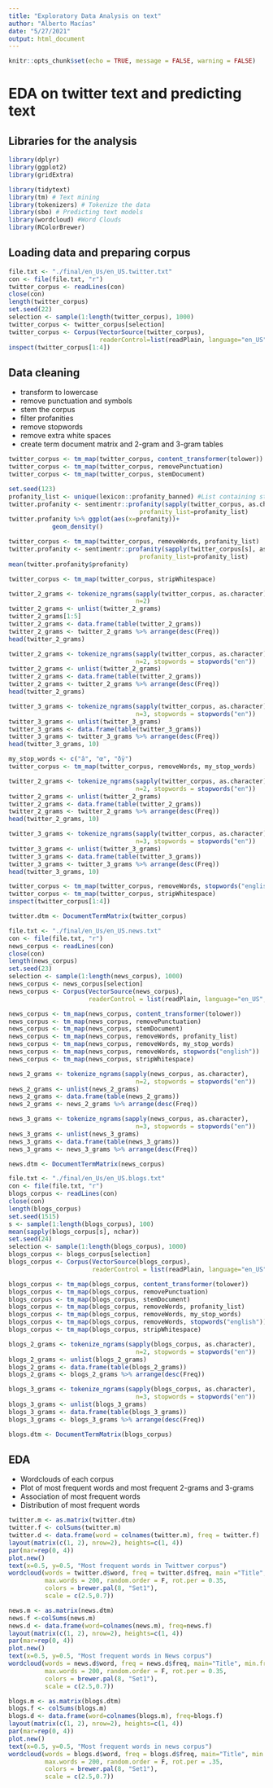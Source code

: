 ```yaml
---
title: "Exploratory Data Analysis on text"
author: "Alberto Macías"
date: "5/27/2021"
output: html_document
---
```


```r
knitr::opts_chunk$set(echo = TRUE, message = FALSE, warning = FALSE)
```

# EDA on twitter text and predicting text

## Libraries for the analysis
```r
library(dplyr)
library(ggplot2)
library(gridExtra)

library(tidytext)
library(tm) # Text mining
library(tokenizers) # Tokenize the data
library(sbo) # Predicting text models
library(wordcloud) #Word Clouds
library(RColorBrewer) 
```


## Loading data and preparing corpus
```r
file.txt <- "./final/en_Us/en_US.twitter.txt"
con <- file(file.txt, "r")
twitter_corpus <- readLines(con)
close(con)
length(twitter_corpus)
set.seed(22)
selection <- sample(1:length(twitter_corpus), 1000)
twitter_corpus <- twitter_corpus[selection]
twitter_corpus <- Corpus(VectorSource(twitter_corpus),
                         readerControl=list(readPlain, language="en_US", load=TRUE))
inspect(twitter_corpus[1:4])
```

## Data cleaning

- transform to lowercase  
- remove punctuation and symbols  
- stem the corpus  
- filter profanities  
- remove stopwords 
- remove extra white spaces  
- create term document matrix and 2-gram and 3-gram tables 

```r
twitter_corpus <- tm_map(twitter_corpus, content_transformer(tolower))
twitter_corpus <- tm_map(twitter_corpus, removePunctuation)
twitter_corpus <- tm_map(twitter_corpus, stemDocument)
```

```r
set.seed(123)
profanity_list <- unique(lexicon::profanity_banned) #List containing stop words
twitter.profanity <- sentimentr::profanity(sapply(twitter_corpus, as.character), 
                                    profanity_list=profanity_list)
twitter.profanity %>% ggplot(aes(x=profanity))+
            geom_density()
```


```r
twitter_corpus <- tm_map(twitter_corpus, removeWords, profanity_list)
twitter.profanity <- sentimentr::profanity(sapply(twitter_corpus[s], as.character), 
                                    profanity_list=profanity_list)
mean(twitter.profanity$profanity)
```

```r
twitter_corpus <- tm_map(twitter_corpus, stripWhitespace)
```


```r
twitter_2_grams <- tokenize_ngrams(sapply(twitter_corpus, as.character), 
                                   n=2)
twitter_2_grams <- unlist(twitter_2_grams)
twitter_2_grams[1:5]
twitter_2_grams <- data.frame(table(twitter_2_grams))
twitter_2_grams <- twitter_2_grams %>% arrange(desc(Freq))
head(twitter_2_grams)
```

```r
twitter_2_grams <- tokenize_ngrams(sapply(twitter_corpus, as.character), 
                                   n=2, stopwords = stopwords("en"))
twitter_2_grams <- unlist(twitter_2_grams)
twitter_2_grams <- data.frame(table(twitter_2_grams))
twitter_2_grams <- twitter_2_grams %>% arrange(desc(Freq))
head(twitter_2_grams)
```

```r
twitter_3_grams <- tokenize_ngrams(sapply(twitter_corpus, as.character), 
                                   n=3, stopwords = stopwords("en"))
twitter_3_grams <- unlist(twitter_3_grams)
twitter_3_grams <- data.frame(table(twitter_3_grams))
twitter_3_grams <- twitter_3_grams %>% arrange(desc(Freq))
head(twitter_3_grams, 10)
```
```r
my_stop_words <- c("â", "œ", "ðÿ")
twitter_corpus <- tm_map(twitter_corpus, removeWords, my_stop_words)

twitter_2_grams <- tokenize_ngrams(sapply(twitter_corpus, as.character), 
                                   n=2, stopwords = stopwords("en"))
twitter_2_grams <- unlist(twitter_2_grams)
twitter_2_grams <- data.frame(table(twitter_2_grams))
twitter_2_grams <- twitter_2_grams %>% arrange(desc(Freq))
head(twitter_2_grams, 10)

twitter_3_grams <- tokenize_ngrams(sapply(twitter_corpus, as.character), 
                                   n=3, stopwords = stopwords("en"))
twitter_3_grams <- unlist(twitter_3_grams)
twitter_3_grams <- data.frame(table(twitter_3_grams))
twitter_3_grams <- twitter_3_grams %>% arrange(desc(Freq))
head(twitter_3_grams, 10)
```


```r
twitter_corpus <- tm_map(twitter_corpus, removeWords, stopwords("english"))
twitter_corpus <- tm_map(twitter_corpus, stripWhitespace)
inspect(twitter_corpus[1:4])
```

```r
twitter.dtm <- DocumentTermMatrix(twitter_corpus)
```


```r
file.txt <- "./final/en_Us/en_US.news.txt"
con <- file(file.txt, "r")
news_corpus <- readLines(con)
close(con)
length(news_corpus)
set.seed(23)
selection <- sample(1:length(news_corpus), 1000)
news_corpus <- news_corpus[selection]
news_corpus <- Corpus(VectorSource(news_corpus),
                      readerControl = list(readPlain, language="en_US", load=TRUE))
```

```r
news_corpus <- tm_map(news_corpus, content_transformer(tolower))
news_corpus <- tm_map(news_corpus, removePunctuation)
news_corpus <- tm_map(news_corpus, stemDocument)
news_corpus <- tm_map(news_corpus, removeWords, profanity_list)
news_corpus <- tm_map(news_corpus, removeWords, my_stop_words)
news_corpus <- tm_map(news_corpus, removeWords, stopwords("english"))
news_corpus <- tm_map(news_corpus, stripWhitespace)

news_2_grams <- tokenize_ngrams(sapply(news_corpus, as.character), 
                                   n=2, stopwords = stopwords("en"))
news_2_grams <- unlist(news_2_grams)
news_2_grams <- data.frame(table(news_2_grams))
news_2_grams <- news_2_grams %>% arrange(desc(Freq))

news_3_grams <- tokenize_ngrams(sapply(news_corpus, as.character), 
                                   n=3, stopwords = stopwords("en"))
news_3_grams <- unlist(news_3_grams)
news_3_grams <- data.frame(table(news_3_grams))
news_3_grams <- news_3_grams %>% arrange(desc(Freq))

news.dtm <- DocumentTermMatrix(news_corpus)
```

```r
file.txt <- "./final/en_Us/en_US.blogs.txt"
con <- file(file.txt, "r")
blogs_corpus <- readLines(con)
close(con)
length(blogs_corpus)
set.seed(1515)
s <- sample(1:length(blogs_corpus), 100)
mean(sapply(blogs_corpus[s], nchar))
set.seed(24)
selection <- sample(1:length(blogs_corpus), 1000)
blogs_corpus <- blogs_corpus[selection]
blogs_corpus <- Corpus(VectorSource(blogs_corpus), 
                       readerControl = list(readPlain, language="en_US", load=TRUE))
```

```r
blogs_corpus <- tm_map(blogs_corpus, content_transformer(tolower))
blogs_corpus <- tm_map(blogs_corpus, removePunctuation)
blogs_corpus <- tm_map(blogs_corpus, stemDocument)
blogs_corpus <- tm_map(blogs_corpus, removeWords, profanity_list)
blogs_corpus <- tm_map(blogs_corpus, removeWords, my_stop_words)
blogs_corpus <- tm_map(blogs_corpus, removeWords, stopwords("english"))
blogs_corpus <- tm_map(blogs_corpus, stripWhitespace)

blogs_2_grams <- tokenize_ngrams(sapply(blogs_corpus, as.character), 
                                   n=2, stopwords = stopwords("en"))
blogs_2_grams <- unlist(blogs_2_grams)
blogs_2_grams <- data.frame(table(blogs_2_grams))
blogs_2_grams <- blogs_2_grams %>% arrange(desc(Freq))

blogs_3_grams <- tokenize_ngrams(sapply(blogs_corpus, as.character), 
                                   n=3, stopwords = stopwords("en"))
blogs_3_grams <- unlist(blogs_3_grams)
blogs_3_grams <- data.frame(table(blogs_3_grams))
blogs_3_grams <- blogs_3_grams %>% arrange(desc(Freq))

blogs.dtm <- DocumentTermMatrix(blogs_corpus)
```

## EDA

- Wordclouds of each corpus  
- Plot of most frequent words and most frequent 2-grams and 3-grams  
- Association of most frequent words  
- Distribution of most frequent words 

```r
twitter.m <- as.matrix(twitter.dtm)
twitter.f <- colSums(twitter.m)
twitter.d <- data.frame(word = colnames(twitter.m), freq = twitter.f)
layout(matrix(c(1, 2), nrow=2), heights=c(1, 4))
par(mar=rep(0, 4))
plot.new()
text(x=0.5, y=0.5, "Most frequent words in Twittwer corpus")
wordcloud(words = twitter.d$word, freq = twitter.d$freq, main ="Title", min.freq = 10,
          max.words = 200, random.order = F, rot.per = 0.35,
          colors = brewer.pal(8, "Set1"),
          scale = c(2.5,0.7))
```

```r
news.m <- as.matrix(news.dtm)
news.f <-colSums(news.m)
news.d <- data.frame(word=colnames(news.m), freq=news.f)
layout(matrix(c(1, 2), nrow=2), heights=c(1, 4))
par(mar=rep(0, 4))
plot.new()
text(x=0.5, y=0.5, "Most frequent words in News corpus")
wordcloud(words = news.d$word, freq = news.d$freq, main="Title", min.freq = 10,
          max.words = 200, random.order = F, rot.per = 0.35,
          colors = brewer.pal(8, "Set1"),
          scale = c(2.5,0.7))
```

```r
blogs.m <- as.matrix(blogs.dtm)
blogs.f <- colSums(blogs.m)
blogs.d <- data.frame(word=colnames(blogs.m), freq=blogs.f)
layout(matrix(c(1, 2), nrow=2), heights=c(1, 4))
par(mar=rep(0, 4))
plot.new()
text(x=0.5, y=0.5, "Most frequent words in news corpus")
wordcloud(words = blogs.d$word, freq = blogs.d$freq, main="Title", min.freq = 10,
          max.words = 200, random.order = F, rot.per = .35,
          colors = brewer.pal(8, "Set1"),
          scale = c(2.5,0.7))
```

